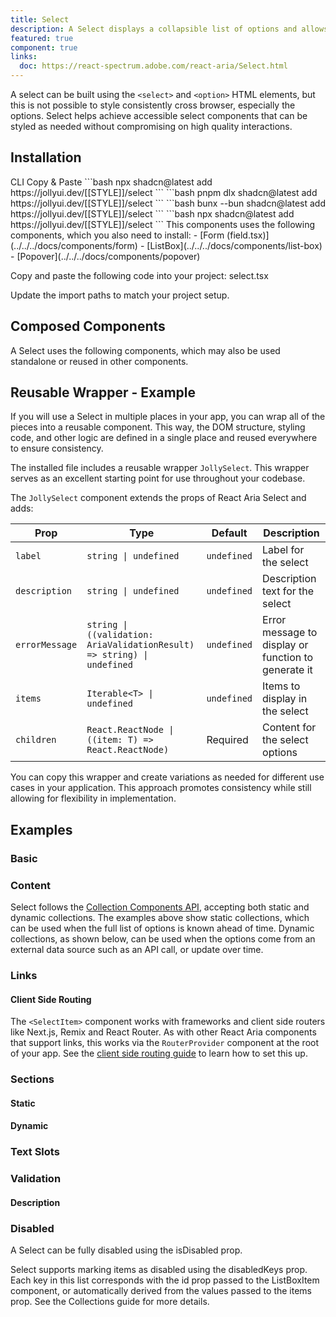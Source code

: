 ```yaml
---
title: Select
description: A Select displays a collapsible list of options and allows a user to select one of them.
featured: true
component: true
links:
  doc: https://react-spectrum.adobe.com/react-aria/Select.html
---
```


A select can be built using the `<select>` and `<option>` HTML elements, but this is not possible to style consistently cross browser, especially the options. Select helps achieve accessible select components that can be styled as needed without compromising on high quality interactions.

<ComponentPreview name="select-demo" />

## Installation

<Tabs defaultValue="cli">

<TabsList>
  <TabsTrigger value="cli">CLI</TabsTrigger>
  <TabsTrigger value="manual">Copy & Paste</TabsTrigger>
</TabsList>

<TabsContent value="cli">

<PackageManagerTabs>
  <PackageManagerContent value="npm">
    ```bash
    npx shadcn@latest add https://jollyui.dev/[[STYLE]]/select
    ```
  </PackageManagerContent>
  <PackageManagerContent value="pnpm">
    ```bash
    pnpm dlx shadcn@latest add https://jollyui.dev/[[STYLE]]/select
    ```

  </PackageManagerContent>
  <PackageManagerContent value="bun">
    ```bash
    bunx --bun shadcn@latest add https://jollyui.dev/[[STYLE]]/select
    ```
  </PackageManagerContent>
  <PackageManagerContent value="yarn">
    ```bash 
    npx shadcn@latest add https://jollyui.dev/[[STYLE]]/select
    ```
  </PackageManagerContent>
</PackageManagerTabs>

</TabsContent>

<TabsContent value="manual">

<Steps>

<Step>
  This components uses the following components, which you also need to install:
  - [Form (field.tsx)](../../../docs/components/form)
  - [ListBox](../../../docs/components/list-box)
  - [Popover](../../../docs/components/popover)

</Step>

<Step>Copy and paste the following code into your project: select.tsx</Step>

<ComponentSource name="select" />

<Step>Update the import paths to match your project setup.</Step>

</Steps>

</TabsContent>

</Tabs>

## Composed Components

A Select uses the following components, which may also be used standalone or reused in other components.

<ComponentCards>
  <ComponentCard component="label" />
  <ComponentCard component="button" />
  <ComponentCard component="popover" />
  <ComponentCard component="listbox" />
</ComponentCards>

## Reusable Wrapper - Example

If you will use a Select in multiple places in your app, you can wrap all of the pieces into a reusable component. This way, the DOM structure, styling code, and other logic are defined in a single place and reused everywhere to ensure consistency.

The installed file includes a reusable wrapper `JollySelect`. This wrapper serves as an excellent starting point for use throughout your codebase.

<ComponentPreview name="select-reusable" />

The `JollySelect` component extends the props of React Aria Select and adds:

| Prop           | Type                                                                    | Default     | Description                                         |
| -------------- | ----------------------------------------------------------------------- | ----------- | --------------------------------------------------- |
| `label`        | `string \| undefined`                                                   | `undefined` | Label for the select                                |
| `description`  | `string \| undefined`                                                   | `undefined` | Description text for the select                     |
| `errorMessage` | `string \| ((validation: AriaValidationResult) => string) \| undefined` | `undefined` | Error message to display or function to generate it |
| `items`        | `Iterable<T> \| undefined`                                              | `undefined` | Items to display in the select                      |
| `children`     | `React.ReactNode \| ((item: T) => React.ReactNode)`                     | Required    | Content for the select options                      |

You can copy this wrapper and create variations as needed for different use cases in your application. This approach promotes consistency while still allowing for flexibility in implementation.

## Examples

### Basic

<ComponentPreview name="select-demo" />

### Content

Select follows the [Collection Components API](https://react-spectrum.adobe.com/react-aria/collections.html), accepting both static and dynamic collections. The examples above show static collections, which can be used when the full list of options is known ahead of time. Dynamic collections, as shown below, can be used when the options come from an external data source such as an API call, or update over time.

<ComponentPreview name="select-content" />

### Links

<ComponentPreview name="select-links" />

#### Client Side Routing

The `<SelectItem>` component works with frameworks and client side routers like Next.js, Remix and React Router.
As with other React Aria components that support links, this works via the `RouterProvider` component at the root of your app.
See the [client side routing guide](https://react-spectrum.adobe.com/react-aria/routing.html) to learn how to set this up.

### Sections

#### Static

<ComponentPreview name="select-sections" />

#### Dynamic

<ComponentPreview name="select-sections-dynamic" />

### Text Slots

<ComponentPreview name="select-text-slots" />

### Validation

<ComponentPreview name="select-validation" />

#### Description

<ComponentPreview name="select-description" />

### Disabled

A Select can be fully disabled using the isDisabled prop.

<ComponentPreview name="select-disabled" />

Select supports marking items as disabled using the disabledKeys prop. Each key in
this list corresponds with the id prop passed to the ListBoxItem component, or automatically
derived from the values passed to the items prop. See the Collections guide for more
details.

<ComponentPreview name="select-disabled-items" />
